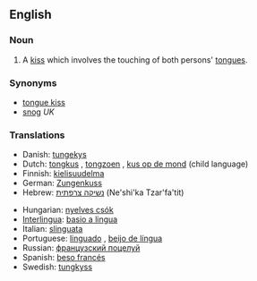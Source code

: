 ==English==

===Noun===
{{en-noun|sg=[[french]] [[kiss]]|es}}

# A [[kiss]] which involves the touching of both persons' [[tongue]]s.

===Synonyms===
*[[tongue kiss]]
*[[snog]] ''UK''

===Translations===
{{trans-top|tongue kiss}}
*Danish: [[tungekys]]
*Dutch: [[tongkus]] {{m}}, [[tongzoen]] {{m}}, [[kus op de mond]] {{m}} (child language)
*Finnish: [[kielisuudelma]]
*German: [[Zungenkuss]] {{m}}
*Hebrew: [[נשיקה צרפתית]] (Ne'shi'ka Tzar'fa'tit)
{{trans-mid}}
*Hungarian: [[nyelves csók]]
*[[Interlingua]]: [[basio a lingua]]
*Italian: [[slinguata]] {{f}}
*Portuguese: [[linguado]] {{m}}, [[beijo de língua]] {{m}}
*Russian: [[французский поцелуй]] {{m}}
*Spanish: [[beso francés]] {{m}}
*Swedish: [[tungkyss]] {{c}}
{{trans-bottom}}